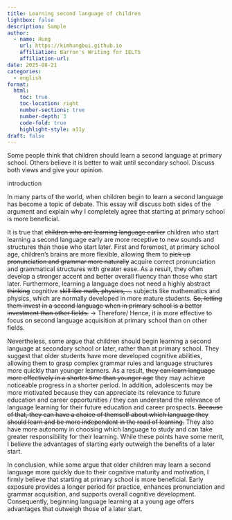 ```yaml
---
title: Learning second language of children
lightbox: false
description: Sample
author:
  - name: Hung
    url: https://kimhungbui.github.io
    affiliation: Barron's Writing for IELTS
    affiliation-url:
date: 2025-08-21
categories:
  - english
format:
  html:
    toc: true
    toc-location: right
    number-sections: true
    number-depth: 3
    code-fold: true
    highlight-style: a11y
draft: false
---
```

Some people think that children should learn a second language at primary school. Others believe it is better to wait until secondary school. Discuss both views and give your opinion.

introduction

In many parts of the world, when children begin to learn a second language has become a topic of debate. This essay will discuss both sides of the argument and explain why I completely agree that starting at primary school is more beneficial.

It is true that ~~children who are learning language earlier~~ children who start learning a second language early are more receptive to new sounds and structures than those who start later. First and foremost, at primary school age, children's brains are more flexible, allowing them to ~~pick up pronunciation and grammar more naturally~~ acquire correct pronunciation and grammatical structures with greater ease. As a result, they often develop a stronger accent and better overall fluency than those who start later. Furthermore, learning a language does not need a highly abstract ~~thinking~~ cognitive ~~skill like math, physics, ...~~ subjects like mathematics and physics, which are normally developed in more mature students. ~~So, letting them invest in a second language when in primary school is a better investment than other fields.~~ -> Therefore/ Hence, it is more effective to focus on second language acquisition at primary school than on other fields.

Nevertheless, some argue that children should begin learning a second language at secondary school or later, rather than at primary school. They suggest that older students have more developed cognitive abilities, allowing them to grasp complex grammar rules and language structures more quickly than younger learners. As a result, ~~they can learn language more effectively in a shorter time than younger age~~ they may achieve noticeable progress in a shorter period. In addition, adolescents may be more motivated because they can appreciate its relevance to future education and career opportunities / they can understand the relevance of language learning for their future education and career prospects. ~~Because of that, they can have a choice of themself about which language they should learn and be more independent in the road of learning.~~ They also have more autonomy in choosing which language to study and can take greater responsibility for their learning. While these points have some merit, I believe the advantages of starting early outweigh the benefits of a later start.

In conclusion, while some argue that older children may learn a second language more quickly due to their cognitive maturity and motivation, I firmly believe that starting at primary school is more beneficial. Early exposure provides a longer period for practice, enhances pronunciation and grammar acquisition, and supports overall cognitive development. Consequently, beginning language learning at a young age offers advantages that outweigh those of a later start.